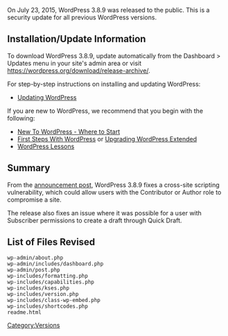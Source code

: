 {{Languages|
{{en|Version 3.8.9}}
{{ja|Version 3.8.9}}
}}

On July 23, 2015, WordPress 3.8.9 was released to the public. This is a security update for all previous WordPress versions.

== Installation/Update Information ==
To download WordPress 3.8.9, update automatically from the Dashboard > Updates menu in your site's admin area or visit https://wordpress.org/download/release-archive/.

For step-by-step instructions on installing and updating WordPress:
* [[Updating WordPress]]

If you are new to WordPress, we recommend that you begin with the following:
* [[New To WordPress - Where to Start]]
* [[First Steps With WordPress]] or [[Upgrading WordPress Extended]]
* [[WordPress Lessons]]

== Summary ==
From the [https://wordpress.org/news/2015/07/wordpress-4-2-3/ announcement post], WordPress 3.8.9 fixes a cross-site scripting vulnerability, which could allow users with the Contributor or Author role to compromise a site.

The release also fixes an issue where it was possible for a user with Subscriber permissions to create a draft through Quick Draft.

== List of Files Revised ==
<pre>
wp-admin/about.php
wp-admin/includes/dashboard.php
wp-admin/post.php
wp-includes/formatting.php
wp-includes/capabilities.php
wp-includes/kses.php
wp-includes/version.php
wp-includes/class-wp-embed.php
wp-includes/shortcodes.php
readme.html
</pre>

{{Versions}}

[[Category:Versions]]
